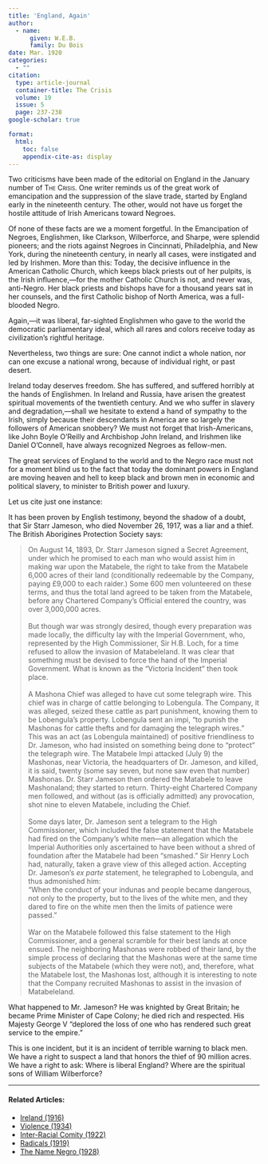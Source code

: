 ```yaml
---
title: 'England, Again'
author:
  - name:
      given: W.E.B.
      family: Du Bois
date: Mar. 1920
categories: 
  - ""
citation: 
  type: article-journal
  container-title: The Crisis
  volume: 19
  issue: 5
  page: 237-238
google-scholar: true

format:
  html:
    toc: false
    appendix-cite-as: display
---
```




Two criticisms have been made of the editorial on England in the January number of <span style="font-variant:small-caps;">The Crisis</span>. One writer reminds us of the great work of emancipation and the suppression of the slave trade, started by England early in the nineteenth century. The other, would not have us forget the hostile attitude of Irish Americans toward Negroes.

Of none of these facts are we a moment forgetful. In the Emancipation of Negroes, Englishmen, like Clarkson, Wilberforce, and Sharpe, were splendid pioneers; and the riots against Negroes in Cincinnati, Philadelphia, and New York, during the nineteenth century, in nearly all cases, were instigated and led by Irishmen. More than this: Today, the decisive influence in the American Catholic Church, which keeps black priests out of her pulpits, is the Irish influence,---for the mother Catholic Church is not, and never was, anti-Negro. Her black priests and bishops have for a thousand years sat in her counsels, and the first Catholic bishop of North America, was a full-blooded Negro.

Again,---it was liberal, far-sighted Englishmen who gave to the world the democratic parliamentary ideal, which all rares and colors receive today as civilization’s rightful heritage.

Nevertheless, two things are sure: One cannot indict a whole nation, nor can one excuse a national wrong, because of individual right, or past desert.

Ireland today deserves freedom. She has suffered, and suffered horribly at the hands of Englishmen. In Ireland and Russia, have arisen the greatest spiritual movements of the twentieth century. And we who suffer in slavery and degradation,---shall we hesitate to extend a hand of sympathy to the Irish, simply because their descendants in America are so largely the followers of American snobbery? We must not forget that Irish-Americans, like John Boyle O’Reilly and Archbishop John Ireland, and Irishmen like Daniel O’Connell, have always recognized Negroes as fellow-men.

The great services of England to the world and to the Negro race must not for a moment blind us to the fact that today the dominant powers in England are moving heaven and hell to keep black and brown men in economic and political slavery, to minister to British power and luxury.

Let us cite just one instance:

It has been proven by English testimony, beyond the shadow of a doubt, that Sir Starr Jameson, who died November 26, 1917, was a liar and a thief. The British Aborigines Protection Society says:

> On August 14, 1893, Dr. Starr Jameson signed a Secret Agreement, under which he promised to each man who would assist him in making war upon the Matabele, the right to take from the Matabele 6,000 acres of their land (conditionally redeemable by the Company, paying £9,000 to each raider.) Some 600 men volunteered on these terms, and thus the total land agreed to be taken from the Matabele, before any Chartered Company’s Official entered the country, was over 3,000,000 acres.    
> &nbsp;   
> But though war was strongly desired, though every preparation was made locally, the difficulty lay with the Imperial Government, who, represented by the High Commissioner, Sir H.B. Loch, for a time refused to allow the invasion of Matabeleland. It was clear that something must be devised to force the hand of the Imperial Government. What is known as the “Victoria Incident” then took place.   
> &nbsp;   
> A Mashona Chief was alleged to have cut some telegraph wire. This chief was in charge of cattle belonging to Lobengula. The Company, it was alleged, seized these cattle as part punishment, knowing them to be Lobengula's property. Lobengula sent an impi, “to punish the Mashonas for cattle thefts and for damaging the telegraph wires.” This was an act (as Lobengula maintained) of positive friendliness to Dr. Jameson, who had insisted on something being done to “protect” the telegraph wire. The Matabele Impi attacked (July 9) the Mashonas, near Victoria, the headquarters of Dr. Jameson, and killed, it is said, twenty (some say seven, but none saw even that number) Mashonas. Dr. Starr Jameson then ordered the Matabele to leave Mashonaland; they started to return. Thirty-eight Chartered Company men followed, and without (as is officially admitted) any provocation, shot nine to eleven Matabele, including the Chief.   
> &nbsp;   
> Some days later, Dr. Jameson sent a telegram to the High Commissioner, which included the false statement that the Matabele had fired on the Company’s white men---an allegation which the Imperial Authorities only ascertained to have been without a shred of foundation after the Matabele had been “smashed.” Sir Henry Loch had, naturally, taken a grave view of this alleged action. Accepting Dr. Jameson’s *ex parte* statement, he telegraphed to Lobengula, and thus admonished him: 
> &nbsp;   
> "When the conduct of your indunas and people became dangerous, not only to the property, but to the lives of the white men, and they dared to fire on the white men then the limits of patience were passed.”   
> &nbsp;   
> War on the Matabele followed this false statement to the High Commissioner, and a general scramble for their best lands at once ensued. The neighboring Mashonas were robbed of their land, by the simple process of declaring that the Mashonas were at the same time subjects of the Matabele (which they were not), and, therefore, what the Matabele lost, the Mashonas lost, although it is interesting to note that the Company recruited Mashonas to assist in the invasion of Matabeleland.

What happened to Mr. Jameson? He was knighted by Great Britain; he became Prime Minister of Cape Colony; he died rich and respected. His Majesty George V “deplored the loss of one who has rendered such great service to the empire.”

This is one incident, but it is an incident of terrible warning to black men. We have a right to suspect a land that honors the thief of 90 million acres. We have a right to ask: Where is liberal England? Where are the spiritual sons of William Wilberforce?

<!-- Similar articles start here -->

<hr>
#### Related Articles:

* [Ireland (1916)](/Volumes/12/04/ireland.html)
* [Violence (1934)](/Volumes/41/05/violence.html)
* [Inter-Racial Comity (1922)](/Volumes/22/01/inter-racial_comity.html)
* [Radicals (1919)](/Volumes/19/02/radicals.html)
* [The Name Negro (1928)](/Volumes/35/03/name_negro.html)

<!-- Similar articles end here -->